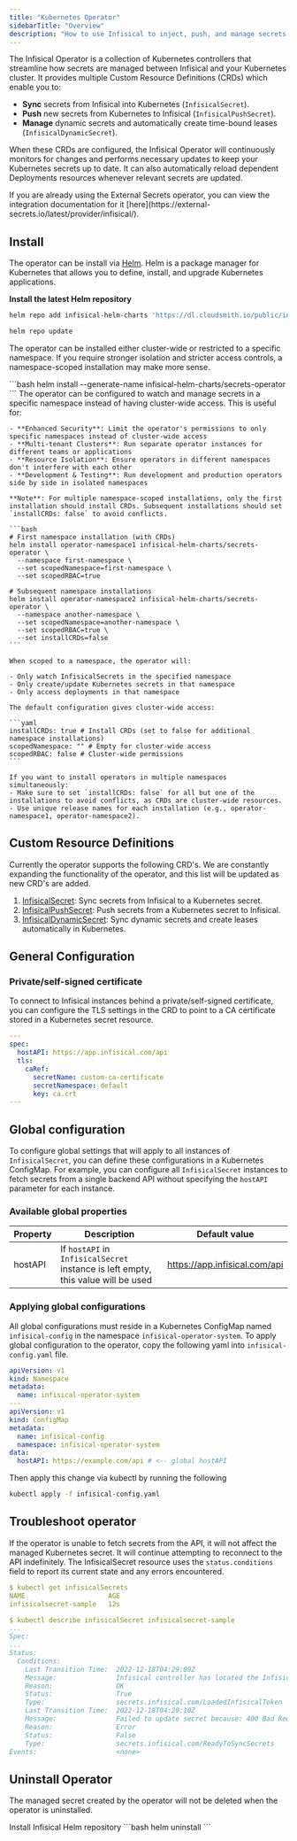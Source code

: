 ```yaml
---
title: "Kubernetes Operator"
sidebarTitle: "Overview"
description: "How to use Infisical to inject, push, and manage secrets within Kubernetes clusters"
---
```


The Infisical Operator is a collection of Kubernetes controllers that streamline how secrets are managed between Infisical and your Kubernetes cluster. 
It provides multiple Custom Resource Definitions (CRDs) which enable you to:

- **Sync** secrets from Infisical into Kubernetes (`InfisicalSecret`).
- **Push** new secrets from Kubernetes to Infisical (`InfisicalPushSecret`).
- **Manage** dynamic secrets and automatically create time-bound leases (`InfisicalDynamicSecret`).

When these CRDs are configured, the Infisical Operator will continuously monitors for changes and performs necessary updates to keep your Kubernetes secrets up to date. 
It can also automatically reload dependent Deployments resources whenever relevant secrets are updated.

<Note>
  If you are already using the External Secrets operator, you can view the
  integration documentation for it
  [here](https://external-secrets.io/latest/provider/infisical/).
</Note>

## Install 

The operator can be install via [Helm](https://helm.sh). Helm is a package manager for Kubernetes that allows you to define, install, and upgrade Kubernetes applications.

**Install the latest Helm repository**
```bash
helm repo add infisical-helm-charts 'https://dl.cloudsmith.io/public/infisical/helm-charts/helm/charts/' 
```

```bash  
helm repo update
```

The operator can be installed either cluster-wide or restricted to a specific namespace. 
If you require stronger isolation and stricter access controls, a namespace-scoped installation may make more sense.

<Tabs>
  <Tab title="Cluster Wide Installation">
    ```bash
    helm install --generate-name infisical-helm-charts/secrets-operator
    ```
  </Tab>
  <Tab title="Namespace Scoped Installation">
    The operator can be configured to watch and manage secrets in a specific namespace instead of having cluster-wide access. This is useful for:

    - **Enhanced Security**: Limit the operator's permissions to only specific namespaces instead of cluster-wide access
    - **Multi-tenant Clusters**: Run separate operator instances for different teams or applications
    - **Resource Isolation**: Ensure operators in different namespaces don't interfere with each other
    - **Development & Testing**: Run development and production operators side by side in isolated namespaces

    **Note**: For multiple namespace-scoped installations, only the first installation should install CRDs. Subsequent installations should set `installCRDs: false` to avoid conflicts.

    ```bash
    # First namespace installation (with CRDs)
    helm install operator-namespace1 infisical-helm-charts/secrets-operator \
      --namespace first-namespace \
      --set scopedNamespace=first-namespace \
      --set scopedRBAC=true

    # Subsequent namespace installations
    helm install operator-namespace2 infisical-helm-charts/secrets-operator \
      --namespace another-namespace \
      --set scopedNamespace=another-namespace \
      --set scopedRBAC=true \
      --set installCRDs=false
    ```

    When scoped to a namespace, the operator will:

    - Only watch InfisicalSecrets in the specified namespace
    - Only create/update Kubernetes secrets in that namespace
    - Only access deployments in that namespace

    The default configuration gives cluster-wide access:

    ```yaml
    installCRDs: true # Install CRDs (set to false for additional namespace installations)
    scopedNamespace: "" # Empty for cluster-wide access
    scopedRBAC: false # Cluster-wide permissions
    ```

    If you want to install operators in multiple namespaces simultaneously:
    - Make sure to set `installCRDs: false` for all but one of the installations to avoid conflicts, as CRDs are cluster-wide resources.
    - Use unique release names for each installation (e.g., operator-namespace1, operator-namespace2).

  </Tab>
</Tabs>

## Custom Resource Definitions

Currently the operator supports the following CRD's. We are constantly expanding the functionality of the operator, and this list will be updated as new CRD's are added.

1. [InfisicalSecret](/integrations/platforms/kubernetes/infisical-secret-crd): Sync secrets from Infisical to a Kubernetes secret.
2. [InfisicalPushSecret](/integrations/platforms/kubernetes/infisical-push-secret-crd): Push secrets from a Kubernetes secret to Infisical.
3. [InfisicalDynamicSecret](/integrations/platforms/kubernetes/infisical-dynamic-secret-crd): Sync dynamic secrets and create leases automatically in Kubernetes.

## General Configuration
### Private/self-signed certificate
To connect to Infisical instances behind a private/self-signed certificate, you can configure the TLS settings in the CRD
to point to a CA certificate stored in a Kubernetes secret resource.

```yaml
---
spec:
  hostAPI: https://app.infisical.com/api
  tls:
    caRef:
      secretName: custom-ca-certificate
      secretNamespace: default
      key: ca.crt
---
```


## Global configuration

To configure global settings that will apply to all instances of `InfisicalSecret`, you can define these configurations in a Kubernetes ConfigMap.
For example, you can configure all `InfisicalSecret` instances to fetch secrets from a single backend API without specifying the `hostAPI` parameter for each instance.

### Available global properties

| Property | Description                                                                       | Default value                 |
| -------- | --------------------------------------------------------------------------------- | ----------------------------- |
| hostAPI  | If `hostAPI` in `InfisicalSecret` instance is left empty, this value will be used | https://app.infisical.com/api |

### Applying global configurations

All global configurations must reside in a Kubernetes ConfigMap named `infisical-config` in the namespace `infisical-operator-system`.
To apply global configuration to the operator, copy the following yaml into `infisical-config.yaml` file.

```yaml infisical-config.yaml
apiVersion: v1
kind: Namespace
metadata:
  name: infisical-operator-system
---
apiVersion: v1
kind: ConfigMap
metadata:
  name: infisical-config
  namespace: infisical-operator-system
data:
  hostAPI: https://example.com/api # <-- global hostAPI
```

Then apply this change via kubectl by running the following

```bash
kubectl apply -f infisical-config.yaml
```

## Troubleshoot operator

If the operator is unable to fetch secrets from the API, it will not affect the managed Kubernetes secret.
It will continue attempting to reconnect to the API indefinitely.
The InfisicalSecret resource uses the `status.conditions` field to report its current state and any errors encountered.

```yaml
$ kubectl get infisicalSecrets
NAME                     AGE
infisicalsecret-sample   12s

$ kubectl describe infisicalSecret infisicalsecret-sample
...
Spec:
...
Status:
  Conditions:
    Last Transition Time:  2022-12-18T04:29:09Z
    Message:               Infisical controller has located the Infisical token in provided Kubernetes secret
    Reason:                OK
    Status:                True
    Type:                  secrets.infisical.com/LoadedInfisicalToken
    Last Transition Time:  2022-12-18T04:29:10Z
    Message:               Failed to update secret because: 400 Bad Request
    Reason:                Error
    Status:                False
    Type:                  secrets.infisical.com/ReadyToSyncSecrets
Events:                    <none>
```

## Uninstall Operator

The managed secret created by the operator will not be deleted when the operator is uninstalled.

<Tabs>
	 <Tab title="Helm">
		Install Infisical Helm repository 
    ```bash
    helm uninstall <release name>
    ```
   </Tab>
</Tabs>